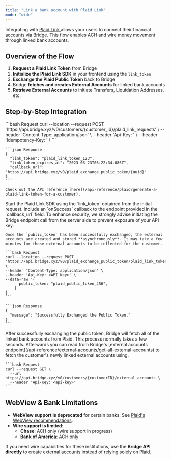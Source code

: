 ```yaml
---
title: "Link a bank account with Plaid Link"
mode: "wide"
---
```


Integrating with [Plaid Link ](https://plaid.com/docs/link/)allows your users to connect their financial accounts via Bridge. This flow enables ACH and wire money movement through linked bank accounts.

## Overview of the Flow

1. **Request a Plaid Link Token** from Bridge
2. **Initialize the Plaid Link SDK** in your frontend using the `link_token`
3. **Exchange the Plaid Public Token** back to Bridge
4. Bridge **fetches and creates External Accounts** for linked bank accounts
5. **Retrieve External Accounts** to initiate Transfers, Liquidation Addresses, etc.

## Step-by-Step Integration

<Steps>
  <Step title="First request a link_token">
    ```bash Request
    curl --location --request POST 'https://api.bridge.xyz/v0/customers/{customer_id}/plaid_link_requests' \
    --header 'Content-Type: application/json' \
    --header 'Api-Key: <API Key>' \
    --header 'Idempotency-Key: <generate a uuid>' \
    ```

    ```json Response
    {
      "link_token": "plaid_link_token_123",
      "link_token_expires_at": "2023-03-23T03:22:34.086Z",
      "callback_url": "https://api.bridge.xyz/v0/plaid_exchange_public_token/{uuid}"
    }
    ```

    Check out the API reference [here](/api-reference/plaid/generate-a-plaid-link-token-for-a-customer).
  </Step>
  <Step title="Initialize the Plaid SDK">
    Start the Plaid Link SDK using the `link_token` obtained from the initial request. Include an `onSuccess` callback to the endpoint provided in the `callback_url` field. To enhance security, we strongly advise initiating the Bridge endpoint call from the server side to prevent exposure of your API key.

    Once the `public_token` has been successfully exchanged, the external accounts are created and stored **asynchronously**. It may take a few minutes for those external accounts to be reflected for the customer.

    ```bash Request
    curl --location --request POST 'https://api.bridge.xyz/v0/plaid_exchange_public_token/plaid_link_token_123' \
    --header 'Content-Type: application/json' \
    --header 'Api-Key: <API Key>' \
    --data-raw '{
          public_token: "plaid_public_token_456",
        }
    }
    ```

    ```json Response
    {
      "message": "Successfully Exchanged the Public Token."
    }
    ```
  </Step>
  <Step title="Fetch Plaid linked bank accounts ">
    After successfully exchanging the public token, Bridge will fetch all of the linked bank accounts from Plaid. This process normally takes a few seconds. Afterwards you can read from Bridge's [external accounts endpoint](/api-reference/external-accounts/get-all-external-accounts) to fetch the customer's newly linked external accounts using.

    ```bash Request
    curl --request GET \
      --url https://api.bridge.xyz/v0/customers/{customerID}/external_accounts \
      --header 'Api-Key: <api-key>'
    ```
  </Step>
</Steps>

## WebView & Bank Limitations

- **WebView support is deprecated** for certain banks. See [Plaid's WebView recommendations](https://plaid.docsend.com/view/h3qdupjusiwyjvv5?utm_source=product&utm_medium=p2&utm_campaign=2023_04_product_all_p2_chase_inprocess_deprecation_1&utm_term=us_can_eu_uk&utm_content=api_docs&mkt_tok=NDk1LVdSRS01NjEAAAGLLs_Qn6Y7E3wrrQO1CqOlBpruQWox_UmouirHPa3MltCum43qNbR9nS7gWSa6kM63HnuhssBFTYHJhzRP2pFl6G979XUn33pK_QGfgGxNKcoieg).
- **Wire support is limited**:
  - **Chase**: ACH only (wire support in progress)
  - **Bank of America**: ACH only

If you need wire capabilities for these institutions, use the **Bridge API directly** to create external accounts instead of relying solely on Plaid.